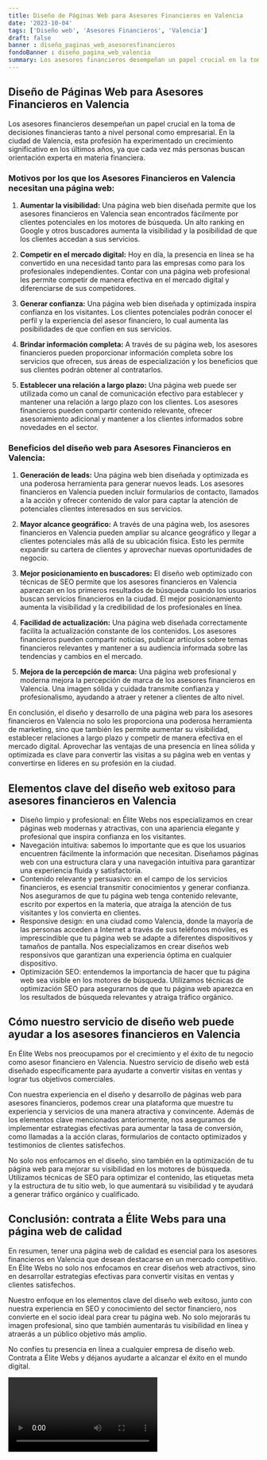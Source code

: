 ```yaml
---
title: Diseño de Páginas Web para Asesores Financieros en Valencia
date: '2023-10-04'
tags: ['Diseño web', 'Asesores Financieros', 'Valencia']
draft: false
banner : diseño_paginas_web_asesoresfinancieros
fondoBanner : diseño_pagina_web_valencia
summary: Los asesores financieros desempeñan un papel crucial en la toma de decisiones financieras tanto a nivel personal como empresarial. En la ciudad de Valencia, esta profesión ha experimentado un crecimiento significativo en los últimos años, ya que cada vez más personas buscan orientación experta en materia financiera.
---
```


## Diseño de Páginas Web para Asesores Financieros en Valencia

Los asesores financieros desempeñan un papel crucial en la toma de decisiones financieras tanto a nivel personal como empresarial. En la ciudad de Valencia, esta profesión ha experimentado un crecimiento significativo en los últimos años, ya que cada vez más personas buscan orientación experta en materia financiera.

### Motivos por los que los Asesores Financieros en Valencia necesitan una página web:

1. **Aumentar la visibilidad:** Una página web bien diseñada permite que los asesores financieros en Valencia sean encontrados fácilmente por clientes potenciales en los motores de búsqueda. Un alto ranking en Google y otros buscadores aumenta la visibilidad y la posibilidad de que los clientes accedan a sus servicios.

2. **Competir en el mercado digital:** Hoy en día, la presencia en línea se ha convertido en una necesidad tanto para las empresas como para los profesionales independientes. Contar con una página web profesional les permite competir de manera efectiva en el mercado digital y diferenciarse de sus competidores.

3. **Generar confianza:** Una página web bien diseñada y optimizada inspira confianza en los visitantes. Los clientes potenciales podrán conocer el perfil y la experiencia del asesor financiero, lo cual aumenta las posibilidades de que confíen en sus servicios.

4. **Brindar información completa:** A través de su página web, los asesores financieros pueden proporcionar información completa sobre los servicios que ofrecen, sus áreas de especialización y los beneficios que sus clientes podrán obtener al contratarlos.

5. **Establecer una relación a largo plazo:** Una página web puede ser utilizada como un canal de comunicación efectivo para establecer y mantener una relación a largo plazo con los clientes. Los asesores financieros pueden compartir contenido relevante, ofrecer asesoramiento adicional y mantener a los clientes informados sobre novedades en el sector.

### Beneficios del diseño web para Asesores Financieros en Valencia:

1. **Generación de leads:** Una página web bien diseñada y optimizada es una poderosa herramienta para generar nuevos leads. Los asesores financieros en Valencia pueden incluir formularios de contacto, llamados a la acción y ofrecer contenido de valor para captar la atención de potenciales clientes interesados en sus servicios.

2. **Mayor alcance geográfico:** A través de una página web, los asesores financieros en Valencia pueden ampliar su alcance geográfico y llegar a clientes potenciales más allá de su ubicación física. Esto les permite expandir su cartera de clientes y aprovechar nuevas oportunidades de negocio.

3. **Mejor posicionamiento en buscadores:** El diseño web optimizado con técnicas de SEO permite que los asesores financieros en Valencia aparezcan en los primeros resultados de búsqueda cuando los usuarios buscan servicios financieros en la ciudad. El mejor posicionamiento aumenta la visibilidad y la credibilidad de los profesionales en línea.

4. **Facilidad de actualización:** Una página web diseñada correctamente facilita la actualización constante de los contenidos. Los asesores financieros pueden compartir noticias, publicar artículos sobre temas financieros relevantes y mantener a su audiencia informada sobre las tendencias y cambios en el mercado.

5. **Mejora de la percepción de marca:** Una página web profesional y moderna mejora la percepción de marca de los asesores financieros en Valencia. Una imagen sólida y cuidada transmite confianza y profesionalismo, ayudando a atraer y retener a clientes de alto nivel.

En conclusión, el diseño y desarrollo de una página web para los asesores financieros en Valencia no solo les proporciona una poderosa herramienta de marketing, sino que también les permite aumentar su visibilidad, establecer relaciones a largo plazo y competir de manera efectiva en el mercado digital. Aprovechar las ventajas de una presencia en línea sólida y optimizada es clave para convertir las visitas a su página web en ventas y convertirse en líderes en su profesión en la ciudad.

<GifSeo />

<Cta />

## Elementos clave del diseño web exitoso para asesores financieros en Valencia

- Diseño limpio y profesional: en Élite Webs nos especializamos en crear páginas web modernas y atractivas, con una apariencia elegante y profesional que inspira confianza en los visitantes.
- Navegación intuitiva: sabemos lo importante que es que los usuarios encuentren fácilmente la información que necesitan. Diseñamos páginas web con una estructura clara y una navegación intuitiva para garantizar una experiencia fluida y satisfactoria.
- Contenido relevante y persuasivo: en el campo de los servicios financieros, es esencial transmitir conocimientos y generar confianza. Nos aseguramos de que tu página web tenga contenido relevante, escrito por expertos en la materia, que atraiga la atención de tus visitantes y los convierta en clientes.
- Responsive design: en una ciudad como Valencia, donde la mayoría de las personas acceden a Internet a través de sus teléfonos móviles, es imprescindible que tu página web se adapte a diferentes dispositivos y tamaños de pantalla. Nos especializamos en crear diseños web responsivos que garantizan una experiencia óptima en cualquier dispositivo.
- Optimización SEO: entendemos la importancia de hacer que tu página web sea visible en los motores de búsqueda. Utilizamos técnicas de optimización SEO para asegurarnos de que tu página web aparezca en los resultados de búsqueda relevantes y atraiga tráfico orgánico.

## Cómo nuestro servicio de diseño web puede ayudar a los asesores financieros en Valencia

En Élite Webs nos preocupamos por el crecimiento y el éxito de tu negocio como asesor financiero en Valencia. Nuestro servicio de diseño web está diseñado específicamente para ayudarte a convertir visitas en ventas y lograr tus objetivos comerciales. 

Con nuestra experiencia en el diseño y desarrollo de páginas web para asesores financieros, podemos crear una plataforma que muestre tu experiencia y servicios de una manera atractiva y convincente. Además de los elementos clave mencionados anteriormente, nos aseguramos de implementar estrategias efectivas para aumentar la tasa de conversión, como llamadas a la acción claras, formularios de contacto optimizados y testimonios de clientes satisfechos.

No solo nos enfocamos en el diseño, sino también en la optimización de tu página web para mejorar su visibilidad en los motores de búsqueda. Utilizamos técnicas de SEO para optimizar el contenido, las etiquetas meta y la estructura de tu sitio web, lo que aumentará su visibilidad y te ayudará a generar tráfico orgánico y cualificado.

## Conclusión: contrata a Élite Webs para una página web de calidad

En resumen, tener una página web de calidad es esencial para los asesores financieros en Valencia que desean destacarse en un mercado competitivo. En Élite Webs no solo nos enfocamos en crear diseños web atractivos, sino en desarrollar estrategias efectivas para convertir visitas en ventas y clientes satisfechos.

Nuestro enfoque en los elementos clave del diseño web exitoso, junto con nuestra experiencia en SEO y conocimiento del sector financiero, nos convierte en el socio ideal para crear tu página web. No solo mejorarás tu imagen profesional, sino que también aumentarás tu visibilidad en línea y atraerás a un público objetivo más amplio.

No confíes tu presencia en línea a cualquier empresa de diseño web. Contrata a Élite Webs y déjanos ayudarte a alcanzar el éxito en el mundo digital.

<Video />

<CtaBot job='Asesores Financieros' city='Valencia'/>

<Gmaps query='Valencia+españa+maps' />